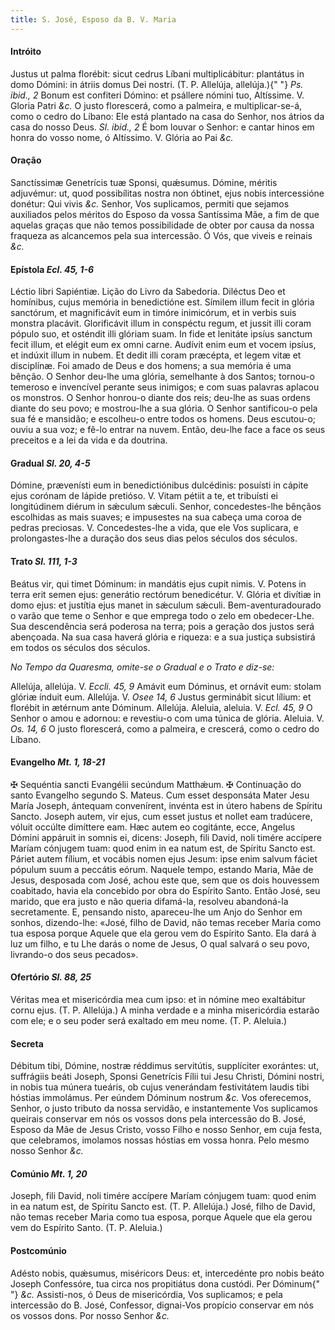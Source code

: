 ```yaml
---
title: S. José, Esposo da B. V. Maria
---
```


<h4 class="text-center">Intróito</h4>
<div class="grid grid-cols-2 gap-5">
  <span class="text-justify">
    Justus ut palma florébit: sicut cedrus Líbani multiplicábitur: plantátus in
    domo Dómini: in átriis domus Dei nostri. (T. P. Allelúja, allelúja.){" "}
    <em>Ps. ibid., 2</em> Bonum est confiteri Dómino: et psállere nómini tuo,
    Altíssime. V. Gloria Patri <em>&c.</em>
  </span>
  <span class="text-justify">
    O justo florescerá, como a palmeira, e multiplicar-se-á, como o cedro do
    Líbano: Ele está plantado na casa do Senhor, nos átrios da casa do nosso
    Deus. <em>Sl. ibid., 2</em> É bom louvar o Senhor: e cantar hinos em honra
    do vosso nome, ó Altíssimo. V. Glória ao Pai <em>&c.</em>
  </span>
</div>

<h4 class="text-center">Oração</h4>
<div class="grid grid-cols-2 gap-5">
  <span class="text-justify">
    Sanctíssimæ Genetrícis tuæ Sponsi, quǽsumus. Dómine, méritis adjuvémur: ut,
    quod possibílitas nostra non óbtinet, ejus nobis intercessióne donétur: Qui
    vivis <em>&c.</em>
  </span>
  <span class="text-justify">
    Senhor, Vos suplicamos, permiti que sejamos auxiliados pelos méritos do
    Esposo da vossa Santíssima Mãe, a fim de que aquelas graças que não temos
    possibilidade de obter por causa da nossa fraqueza as alcancemos pela sua
    intercessão. Ó Vós, que viveis e reinais <em>&c.</em>
  </span>
</div>

<h4 class="text-center">
  Epístola <em>Ecl. 45, 1-6</em>
</h4>
<div class="grid grid-cols-2 gap-5">
  <span class="text-justify">Léctio libri Sapiéntiæ.</span>
  <span class="text-justify">Lição do Livro da Sabedoria.</span>
  <span class="text-justify">
    Diléctus Deo et homínibus, cujus memória in benedictióne est. Símilem illum
    fecit in glória sanctórum, et magnificávit eum in timóre inimicórum, et in
    verbis suis monstra placávit. Glorificávit illum in conspéctu regum, et
    jussit illi coram pópulo suo, et osténdit illi glóriam suam. In fide et
    lenitáte ipsíus sanctum fecit illum, et elégit eum ex omni carne. Audívit
    enim eum et vocem ipsíus, et indúxit illum in nubem. Et dedit illi coram
    præcépta, et legem vitæ et disciplínæ.
  </span>
  <span class="text-justify">
    Foi amado de Deus e dos homens; a sua memória é uma bênção. O Senhor deu-lhe
    uma glória, semelhante à dos Santos; tornou-o temeroso e invencível perante
    seus inimigos; e com suas palavras aplacou os monstros. O Senhor honrou-o
    diante dos reis; deu-lhe as suas ordens diante do seu povo; e mostrou-lhe a
    sua glória. O Senhor santificou-o pela sua fé e mansidão; e escolheu-o entre
    todos os homens. Deus escutou-o; ouviu a sua voz; e fê-lo entrar na nuvem.
    Então, deu-lhe face a face os seus preceitos e a lei da vida e da doutrina.
  </span>
</div>

<h4 class="text-center">
  Gradual <em>Sl. 20, 4-5</em>
</h4>
<div class="grid grid-cols-2 gap-5">
  <span class="text-justify">
    Dómine, prævenísti eum in benedictiónibus dulcédinis: posuísti in cápite
    ejus corónam de lápide pretióso. V. Vitam pétiit a te, et tribuísti ei
    longitúdinem diérum in sǽculum sǽculi.
  </span>
  <span class="text-justify">
    Senhor, concedestes-lhe bênçãos escolhidas as mais suaves; e impusestes na
    sua cabeça uma coroa de pedras preciosas. V. Concedestes-lhe a vida, que ele
    Vos suplicara, e prolongastes-lhe a duração dos seus dias pelos séculos dos
    séculos.
  </span>
</div>

<h4 class="text-center">
  Trato <em>Sl. 111, 1-3</em>
</h4>
<div class="grid grid-cols-2 gap-5">
  <span class="text-justify">
    Beátus vir, qui timet Dóminum: in mandátis ejus cupit nimis. V. Potens in
    terra erit semen ejus: generátio rectórum benedicétur. V. Glória et divítiæ
    in domo ejus: et justítia ejus manet in sǽculum sǽculi.
  </span>
  <span class="text-justify">
    Bem-aventuradourado o varão que teme o Senhor e que emprega todo o zelo em
    obedecer-Lhe. Sua descendência será poderosa na terra; pois a geração dos
    justos será abençoada. Na sua casa haverá glória e riqueza: e a sua justiça
    subsistirá em todos os séculos dos séculos.
  </span>
</div>

<em>No Tempo da Quaresma, omite-se o Gradual e o Trato e diz-se:</em>

<div class="grid grid-cols-2 gap-5">
  <span class="text-justify">
    Allelúja, allelúja. V. <em>Eccli. 45, 9</em> Amávit eum Dóminus, et ornávit
    eum: stolam glóriæ índuit eum. Allelúja. V. <em>Osee 14, 6</em> Justus
    germinábit sicut lílium: et florébit in ætérnum ante Dóminum. Allelúja.
  </span>
  <span class="text-justify">
    Aleluia, aleluia. V. <em>Ecl. 45, 9</em> O Senhor o amou e adornou: e
    revestiu-o com uma túnica de glória. Aleluia. V. <em>Os. 14, 6</em> O justo
    florescerá, como a palmeira, e crescerá, como o cedro do Líbano.
  </span>
</div>

<h4 class="text-center">
  Evangelho <em>Mt. 1, 18-21</em>
</h4>
<div class="grid grid-cols-2 gap-5">
  <span class="text-justify">
    <span class="text-red-500">&#10016;</span> Sequéntia sancti Evangélii
    secúndum Matthǽum.
  </span>
  <span class="text-justify">
    <span class="text-red-500">&#10016;</span> Continuação do santo Evangelho
    segundo S. Mateus.
  </span>
  <span class="text-justify">
    Cum esset desponsáta Mater Jesu María Joseph, ántequam convenírent, invénta
    est in útero habens de Spíritu Sancto. Joseph autem, vir ejus, cum esset
    justus et nollet eam tradúcere, vóluit occúlte dimíttere eam. Hæc autem eo
    cogitánte, ecce, Angelus Dómini appáruit in somnis ei, dicens: Joseph, fili
    David, noli timére accípere Maríam cónjugem tuam: quod enim in ea natum est,
    de Spíritu Sancto est. Páriet autem fílium, et vocábis nomen ejus Jesum:
    ipse enim salvum fáciet pópulum suum a peccátis eórum.
  </span>
  <span class="text-justify">
    Naquele tempo, estando Maria, Mãe de Jesus, desposada com José, achou este
    que, sem que os dois houvessem coabitado, havia ela concebido por obra do
    Espírito Santo. Então José, seu marido, que era justo e não queria
    difamá-la, resolveu abandoná-la secretamente. E, pensando nisto,
    apareceu-lhe um Anjo do Senhor em sonhos, dizendo-lhe: «José, filho de
    David, não temas receber Maria como tua esposa porque Aquele que ela gerou
    vem do Espírito Santo. Ela dará à luz um filho, e tu Lhe darás o nome de
    Jesus, O qual salvará o seu povo, livrando-o dos seus pecados».
  </span>
</div>

<h4 class="text-center">
  Ofertório <em>Sl. 88, 25</em>
</h4>
<div class="grid grid-cols-2 gap-5">
  <span class="text-justify">
    Véritas mea et misericórdia mea cum ipso: et in nómine meo exaltábitur cornu
    ejus. (T. P. Allelúja.)
  </span>
  <span class="text-justify">
    A minha verdade e a minha misericórdia estarão com ele; e o seu poder será
    exaltado em meu nome. (T. P. Aleluia.)
  </span>
</div>

<h4 class="text-center">Secreta</h4>
<div class="grid grid-cols-2 gap-5">
  <span class="text-justify">
    Débitum tibi, Dómine, nostræ réddimus servitútis, supplíciter exorántes: ut,
    suffrágiis beáti Joseph, Sponsi Genetrícis Fílii tui Jesu Christi, Dómini
    nostri, in nobis tua múnera tueáris, ob cujus venerándam festivitátem laudis
    tibi hóstias immolámus. Per eúndem Dóminum nostrum <em>&c.</em>
  </span>
  <span class="text-justify">
    Vos oferecemos, Senhor, o justo tributo da nossa servidão, e instantemente
    Vos suplicamos queirais conservar em nós os vossos dons pela intercessão do
    B. José, Esposo da Mãe de Jesus Cristo, vosso Filho e nosso Senhor, em cuja
    festa, que celebramos, imolamos nossas hóstias em vossa honra. Pelo mesmo
    nosso Senhor <em>&c.</em>
  </span>
</div>

<h4 class="text-center">
  Comúnio <em>Mt. 1, 20</em>
</h4>
<div class="grid grid-cols-2 gap-5">
  <span class="text-justify">
    Joseph, fili David, noli timére accípere Maríam cónjugem tuam: quod enim in
    ea natum est, de Spíritu Sancto est. (T. P. Allelúja.)
  </span>
  <span class="text-justify">
    José, filho de David, não temas receber Maria como tua esposa, porque Aquele
    que ela gerou vem do Espírito Santo. (T. P. Aleluia.)
  </span>
</div>

<h4 class="text-center">Postcomúnio</h4>
<div class="grid grid-cols-2 gap-5">
  <span class="text-justify">
    Adésto nobis, quǽsumus, miséricors Deus: et, intercedénte pro nobis beáto
    Joseph Confessóre, tua circa nos propitiátus dona custódi. Per Dóminum{" "}
    <em>&c.</em>
  </span>
  <span class="text-justify">
    Assisti-nos, ó Deus de misericórdia, Vos suplicamos; e pela intercessão do
    B. José, Confessor, dignai-Vos propício conservar em nós os vossos dons. Por
    nosso Senhor <em>&c.</em>
  </span>
</div>
